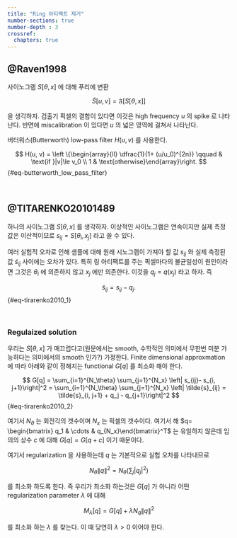 ```yaml
---
title: "Ring 아티팩트 제거"
number-sections: true
number-depth : 3
crossref:
  chapters: true
---
```



## @Raven1998

사이노그램 $S[\theta,\,x]$ 에 대해 푸리에 변환

$$
\tilde{S}[u, v] = \mathfrak{F}[S[\theta, x]] 
$$

을 생각하자. 검출기 픽셀의 결함이 있다면 이것은 high frequency $u$ 의 spike 로 나타난다. 반면에 miscalibration 이 있다면 $u$ 의 넓은 영역에 걸쳐서 나타난다.  


버터워스(Butterworth) low-pass filter $H(u, v)$ 를 사용한다.


$$
H(u, v) = \left \{\begin{array}{ll} \dfrac{1}{1+ (u/u_0)^{2n}} \qquad & \text{if }|v|\le v_0 \\ 1 & \text{otherwise}\end{array}\right.
$$ {#eq-butterworth_low_pass_filter}


</br>




## @TITARENKO20101489 

하나의 사이노그램 $S[\theta, x]$ 를 생각하자. 이상적인 사이노그램은 연속이지만 실제 측정값은 이산적이므로 $s_{ij}= S[\theta_i, x_j]$ 라고 쓸 수 있다. 

여러 실험적 오차로 인해 샘플에 대해 원래 시노그램이 가져야 할 값 $s_{ij}$ 와 실제 측정된 값 $\tilde{s}_{ij}$ 사이에는 오차가 있다. 특히 링 아티팩트를 주는 픽셀마다의 불균일성이 원인이라면 그것은 $\theta_i$ 에 의존하지 않고 $x_j$ 에만 의존한다. 이것을 $q_j=q(x_j)$ 라고 하자. 즉

$$
\tilde{s}_{ij} = s_{ij} - q_j.
$$ {#eq-tirarenko2010_1}

</br> 

### Regulaized solution

우리는 $S[\theta,\,x]$ 가 매끄럽다고(원문에서는 smooth, 수학적인 의미에서 무한번 미분 가능하다는 의미에서의 smooth 인가?) 가정한다. Finite dimensional approxmation 에 따라 아래와 같이 정해지는 functional $G[q]$ 를 최소화 해야 한다.

$$
G[q] = \sum_{i=1}^{N_\theta} \sum_{j=1}^{N_x} \left| s_{ij}- s_{i, j+1}\right|^2 = \sum_{i=1}^{N_\theta} \sum_{j=1}^{N_x} \left| \tilde{s}_{ij} = \tilde{s}_{i, j+1} + q_j - q_{j+1}\right|^2
$$ {#eq-tirarenko2010_2}

여기서 $N_\theta$ 는 회전각의 갯수이며 $N_x$ 는 픽셀의 갯수이다. 여기서 해 $q= \begin{bmatrix} q_1 & \cdots & q_{N_x}\end{bmatrix}^T$ 는 유일하지 않은데 임의의 상수 $c$ 에 대해 $G[q] = G[q+c]$ 이기 때문이다. 

여기서 regularization 을 사용하는데 $q$ 는 기본적으로 실험 오차를 나타내므로 

$$
N_\theta \|q\|^2 = N_\theta \left(\sum_{j} |q_j|^2\right)
$$ 

를 최소화 하도록 한다. 즉 우리가 최소화 하는것은 $G[q]$ 가 아니라 어떤 regularization parameter $\lambda$ 에 대해 

$$
M_\lambda [q] = G[q] + \lambda N_q \|q\|^2
$$

를 최소화 하는 $\lambda$ 를 찾는다. 이 때 당연히 $\lambda > 0$ 이어야 한다.


